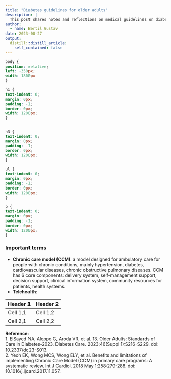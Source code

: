 ```yaml
---
title: "Diabetes guidelines for older adults"
description: | 
  This post shares notes and reflections on medical guidelines on diabetes.
author:
  - name: Bertil Gustav
date: 2023-08-27
output:
  distill::distill_article:
    self_contained: false
---
```


```css
body {
position: relative;
left: -350px;
width: 1800px
}

h1 {
text-indent: 0;
margin: 0px;
padding: -1;
border: 0px;
width: 1200px;
}


h3 {
text-indent: 0;
margin: 0px;
padding: -1;
border: 0px;
width: 1200px;
}

ul {
text-indent: 0;
margin: 0px;
padding: -1;
border: 0px;
width: 1200px;
}

p {
text-indent: 0;
margin: 0px;
padding: -1;
border: 0px;
width: 1200px;
}
```


### **Important terms**
- **Chronic care model (CCM)**: a model designed for ambulatory care for people with chronic conditions, mainly hypertension, diabetes, cardiovascular diseases, chronic obstructive pulmonary diseases. CCM has 6 core components: delivery system, self-management support, decision support, clinical information system, community resources for patients, health systems.
- **Telehealth**:



| Header 1 | Header 2 |
|----------|----------|
| Cell 1,1 | Cell 1,2 |
| Cell 2,1 | Cell 2,2 |




**Reference:**<br>
1. ElSayed NA, Aleppo G, Aroda VR, et al. 13. Older Adults: Standards of Care in Diabetes-2023. Diabetes Care. 2023;46(Suppl 1):S216-S229. doi: 10.2337/dc23-S013.<br>
2. Yeoh EK, Wong MCS, Wong ELY, et al. Benefits and limitations of implementing Chronic Care Model (CCM) in primary care programs: A systematic review. Int J Cardiol. 2018 May 1;258:279-288. doi: 10.1016/j.ijcard.2017.11.057.



